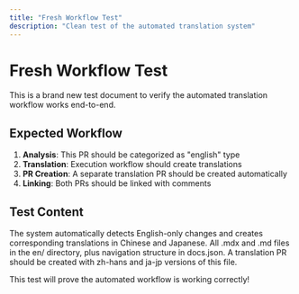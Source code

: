 ```yaml
---
title: "Fresh Workflow Test"
description: "Clean test of the automated translation system"
---
```


# Fresh Workflow Test

This is a brand new test document to verify the automated translation workflow works end-to-end.

## Expected Workflow

1. **Analysis**: This PR should be categorized as "english" type
2. **Translation**: Execution workflow should create translations 
3. **PR Creation**: A separate translation PR should be created automatically
4. **Linking**: Both PRs should be linked with comments

## Test Content

<AccordionGroup>
  <Accordion title="How does it work?">
    The system automatically detects English-only changes and creates corresponding translations in Chinese and Japanese.
  </Accordion>
  
  <Accordion title="What gets translated?">
    All .mdx and .md files in the en/ directory, plus navigation structure in docs.json.
  </Accordion>
</AccordionGroup>

<Card title="Success Criteria" icon="check">
  A translation PR should be created with zh-hans and ja-jp versions of this file.
</Card>

This test will prove the automated workflow is working correctly!